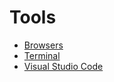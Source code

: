 # Tools

- [Browsers](tools/browswers)
- [Terminal](tools/terminal)
- [Visual Studio Code](tools/vscode)
